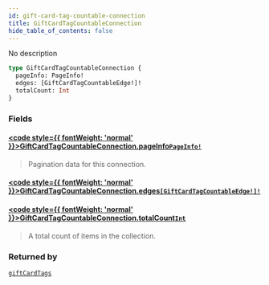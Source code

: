 ```yaml
---
id: gift-card-tag-countable-connection
title: GiftCardTagCountableConnection
hide_table_of_contents: false
---
```








No description

```graphql
type GiftCardTagCountableConnection {
  pageInfo: PageInfo!
  edges: [GiftCardTagCountableEdge!]!
  totalCount: Int
}
```


### Fields

#### [<code style={{ fontWeight: 'normal' }}>GiftCardTagCountableConnection.<b>pageInfo</b></code>](#)<Bullet />[`PageInfo!`](../../../developer/api-reference/objects/page-info) <Badge class="secondary" text="non-null"/> <Badge class="secondary" text="object"/>
> Pagination data for this connection.
> 

#### [<code style={{ fontWeight: 'normal' }}>GiftCardTagCountableConnection.<b>edges</b></code>](#)<Bullet />[`[GiftCardTagCountableEdge!]!`](../../../developer/api-reference/objects/gift-card-tag-countable-edge) <Badge class="secondary" text="non-null"/> <Badge class="secondary" text="object"/>
> 
> 

#### [<code style={{ fontWeight: 'normal' }}>GiftCardTagCountableConnection.<b>totalCount</b></code>](#)<Bullet />[`Int`](../../../developer/api-reference/scalars/int) <Badge class="secondary" text="scalar"/>
> A total count of items in the collection.
> 



### Returned by

[`giftCardTags`](../../../developer/api-reference/queries/gift-card-tags)  <Badge class="secondary" text="query"/>



